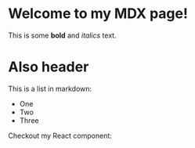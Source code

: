 

# Welcome to my MDX page!




This is some **bold** and _italics_ text.

<h1> Also header</h1>

This is a list in markdown:

- One
- Two
- Three

Checkout my React component:


